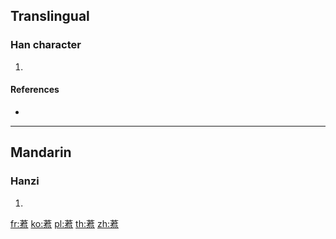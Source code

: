 {{character info/new}}
==Translingual==

===Han character===
{{Han char|rn=140|rad=艸|as=11|sn=17|four=44336|canj=TSRF}}

# {{defn|Han|sort=艸11}}

====References====
* {{Han ref|kx=1054.050|dkj=31783|dj=1516.280|hdz=53285.100|uh=8512|ud=34066|bh=E765|bd=59237}}

----

==Mandarin==

===Hanzi===
{{cmn-hanzi|pin=[[xūn]] ([[xun1]])|wg=hsün<sup>1</sup>}}

# {{defn|lang=cmn|sort=艸11}}

[[fr:蔒]]
[[ko:蔒]]
[[pl:蔒]]
[[th:蔒]]
[[zh:蔒]]